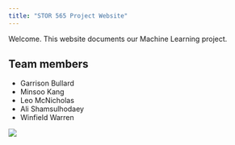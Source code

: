 ```yaml
---
title: "STOR 565 Project Website"
---
```


Welcome. This website documents our Machine Learning project.

## Team members

-   Garrison Bullard
-   Minsoo Kang
-   Leo McNicholas
-   Ali Shamsulhodaey
-   Winfield Warren

![](Old_Well_mark.png)
